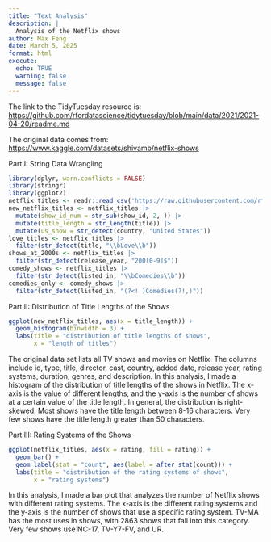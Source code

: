 ```yaml
---
title: "Text Analysis"
description: |
  Analysis of the Netflix shows
author: Max Feng
date: March 5, 2025
format: html
execute:
  echo: TRUE
  warning: false
  message: false
---
```


The link to the TidyTuesday resource is: <https://github.com/rfordatascience/tidytuesday/blob/main/data/2021/2021-04-20/readme.md>

The original data comes from: <https://www.kaggle.com/datasets/shivamb/netflix-shows>

Part I: String Data Wrangling

```r
library(dplyr, warn.conflicts = FALSE)
library(stringr)
library(ggplot2)
netflix_titles <- readr::read_csv('https://raw.githubusercontent.com/rfordatascience/tidytuesday/main/data/2021/2021-04-20/netflix_titles.csv', show_col_types = FALSE)
new_netflix_titles <- netflix_titles |>
  mutate(show_id_num = str_sub(show_id, 2, )) |>
  mutate(title_length = str_length(title)) |>
  mutate(us_show = str_detect(country, "United States"))
love_titles <- netflix_titles |>
  filter(str_detect(title, "\\bLove\\b"))
shows_at_2000s <- netflix_titles |>
  filter(str_detect(release_year, "200[0-9]$"))
comedy_shows <- netflix_titles |>
  filter(str_detect(listed_in, "\\bComedies\\b"))
comedies_only <- comedy_shows |>
  filter(str_detect(listed_in, "(?<! )Comedies(?!,)"))
```

Part II: Distribution of Title Lengths of the Shows

```r
ggplot(new_netflix_titles, aes(x = title_length)) +
  geom_histogram(binwidth = 3) +
  labs(title = "distribution of title lengths of shows", 
       x = "length of titles")
```

The original data set lists all TV shows and movies on Netflix. The columns include id, type, title, director, cast, country, added date, release year, rating systems, duration, genres, and description. In this analysis, I made a histogram of the distribution of title lengths of the shows in Netflix. The x-axis is the value of different lengths, and the y-axis is the number of shows at a certain value of the title length. In general, the distribution is right-skewed. Most shows have the title length between 8-16 characters. Very few shows have the title length greater than 50 characters.

Part III: Rating Systems of the Shows

```r
ggplot(netflix_titles, aes(x = rating, fill = rating)) +
  geom_bar() +
  geom_label(stat = "count", aes(label = after_stat(count))) +
  labs(title = "distribution of the rating systems of shows", 
       x = "rating systems")
```

In this analysis, I made a bar plot that analyzes the number of Netflix shows with different rating systems. The x-axis is the different rating systems and the y-axis is the number of shows that use a specific rating system. TV-MA has the most uses in shows, with 2863 shows that fall into this category. Very few shows use NC-17, TV-Y7-FV, and UR.
